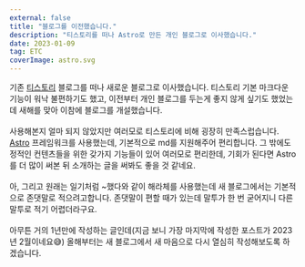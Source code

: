 ```yaml
---
external: false
title: "블로그를 이전했습니다."
description: "티스토리를 떠나 Astro로 만든 개인 블로그로 이사했습니다."
date: 2023-01-09
tag: ETC
coverImage: astro.svg
---
```


기존 [티스토리](https://seukjjang.tistory.com/) 블로그를 떠나 새로운 블로그로 이사했습니다.
티스토리 기본 마크다운 기능이 워낙 불편하기도 했고, 이전부터 개인 블로그를 두는게 좋지 않게 싶기도 했었는데 새해를 맞아 이참에 블로그를 개설했습니다.
\
\
사용해본지 얼마 되지 않았지만 여러모로 티스토리에 비해 굉장히 만족스럽습니다. [Astro](https://docs.astro.build/en/getting-started/)
프레임워크를 사용했는데, 기본적으로 md를 지원해주어 편리합니다. 그 밖에도 정적인 컨텐츠들을 위한 갖가지 기능들이 있어 여러모로 편리한데, 기회가 된다면 Astro를 더 많이 써본 뒤 소개하는 글을 써봐도 좋을 것 같네요.
\
\
아, 그리고 원래는 일기처럼 ~했다와 같이 해라체를 사용했는데 새 블로그에서는 기본적으로 존댓말로 적으려고합니다. 존댓말이 편할 때가 있는데 말투가 한 번 굳어지니 다른 말투로 적기 어렵더라구요.
\
\
아무튼 거의 1년만에 작성하는 글인데(지금 보니 가장 마지막에 작성한 포스트가 2023년 2월이네요😅) 올해부터는 새 블로그에서 새 마음으로 다시 열심히 작성해보도록 하겠습니다.
